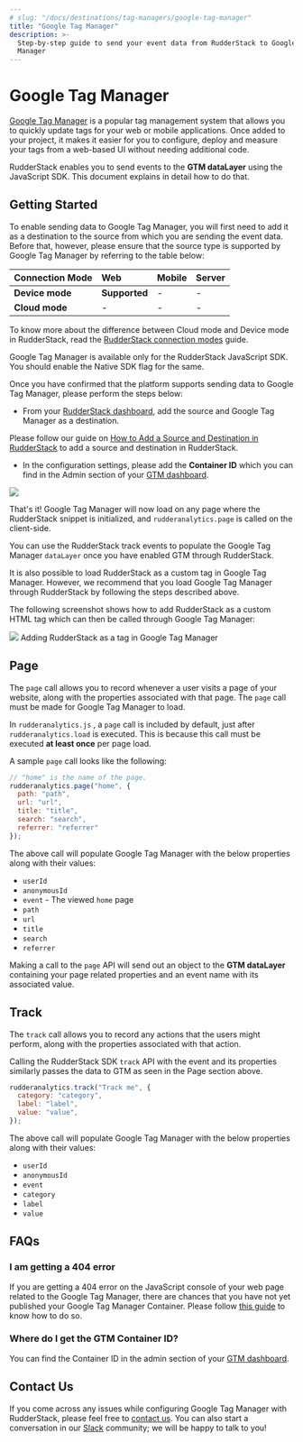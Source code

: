 ```yaml
---
# slug: "/docs/destinations/tag-managers/google-tag-manager"
title: "Google Tag Manager"
description: >-
  Step-by-step guide to send your event data from RudderStack to Google Tag
  Manager
---
```


# Google Tag Manager

[Google Tag Manager](https://support.google.com/tagmanager) is a popular tag management system that allows you to quickly update tags for your web or mobile applications. Once added to your project, it makes it easier for you to configure, deploy and measure your tags from a web-based UI without needing additional code.

RudderStack enables you to send events to the **GTM dataLayer** using the JavaScript SDK. This document explains in detail how to do that.

## Getting Started

To enable sending data to Google Tag Manager, you will first need to add it as a destination to the source from which you are sending the event data. Before that, however, please ensure that the source type is supported by Google Tag Manager by referring to the table below:

| **Connection Mode** | **Web**       | **Mobile** | **Server** |
| :------------------ | :------------ | :--------- | :--------- |
| **Device mode**     | **Supported** | -          | -          |
| **Cloud mode**      | -             | -          | -          |

<div class="infoBlock">

To know more about the difference between Cloud mode and Device mode in RudderStack, read the <a href="https://rudderstack.com/docs/rudderstack-connection-modes/">RudderStack connection modes</a> guide.

</div>

<div class="warningBlock">

Google Tag Manager is available only for the RudderStack JavaScript SDK. You should enable the Native SDK flag for the same.

</div>

Once you have confirmed that the platform supports sending data to Google Tag Manager, please perform the steps below:

- From your [RudderStack dashboard](https://app.rudderlabs.com/), add the source and Google Tag Manager as a destination.

<div class="infoBlock">

Please follow our guide on <a href="https://rudderstack.com/docs/rudderstack-cloud/connections/">How to Add a Source and Destination in RudderStack</a> to add a source and destination in RudderStack.

</div>

- In the configuration settings, please add the **Container ID** which you can find in the Admin section of your [GTM dashboard](https://tagmanager.google.com/#/admin/).

<img src="../../assets/image (17) (1) (1).png" />

That's it! Google Tag Manager will now load on any page where the RudderStack snippet is initialized, and `rudderanalytics.page` is called on the client-side.

<div class="infoBlock">

You can use the RudderStack track events to populate the Google Tag Manager `dataLayer` once you have enabled GTM through RudderStack.

</div>

It is also possible to load RudderStack as a custom tag in Google Tag Manager. However, we recommend that you load Google Tag Manager through RudderStack by following the steps described above.

The following screenshot shows how to add RudderStack as a custom HTML tag which can then be called through Google Tag Manager:

<img src="../../assets/image (51).png" />
<span class="imageTitle">Adding RudderStack as a tag in Google Tag Manager</span>

## Page

The `page` call allows you to record whenever a user visits a page of your website, along with the properties associated with that page. The `page` call must be made for Google Tag Manager to load.

<div class="infoBlock">

In `rudderanalytics.js` , a `page` call is included by default, just after `rudderanalytics.load` is executed. This is because this call must be executed **at least once** per page load.

</div>

A sample `page` call looks like the following:

```javascript
// "home" is the name of the page.
rudderanalytics.page("home", {
  path: "path",
  url: "url",
  title: "title",
  search: "search",
  referrer: "referrer"
});
```

The above call will populate Google Tag Manager with the below properties along with their values:

- `userId`
- `anonymousId`
- `event` - The viewed `home` page
- `path`
- `url`
- `title`
- `search`
- `referrer`

<div class="infoBlock">

Making a call to the `page` API will send out an object to the **GTM dataLayer** containing your page related properties and an event name with its associated value.

</div>

## Track

The `track` call allows you to record any actions that the users might perform, along with the properties associated with that action.

Calling the RudderStack SDK `track` API with the event and its properties similarly passes the data to GTM as seen in the Page section above.

```javascript
rudderanalytics.track("Track me", {
  category: "category",
  label: "label",
  value: "value",
});
```

The above call will populate Google Tag Manager with the below properties along with their values:

- `userId`
- `anonymousId`
- `event`
- `category`
- `label`
- `value`

## FAQs

### I am getting a 404 error

If you are getting a 404 error on the JavaScript console of your web page related to the Google Tag Manager, there are chances that you have not yet published your Google Tag Manager Container. Please follow [this guide](https://support.google.com/tagmanager/answer/6107163?hl=en) to know how to do so.

### Where do I get the GTM Container ID?

You can find the Container ID in the admin section of your [GTM dashboard](https://tagmanager.google.com/#/admin/).

## Contact Us

If you come across any issues while configuring Google Tag Manager with RudderStack, please feel free to [contact us](mailto:%20docs@rudderstack.com). You can also start a conversation in our [Slack](https://rudderstack.com/join-rudderstack-slack-community) community; we will be happy to talk to you!
